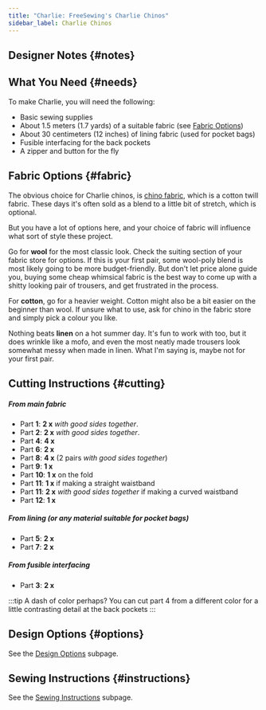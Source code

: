 ```yaml
---
title: "Charlie: FreeSewing's Charlie Chinos"
sidebar_label: Charlie Chinos
---
```



<DocusaurusDoc>
  <DesignInfo design="charlie" noDocsLink />
</DocusaurusDoc>

## Designer Notes {#notes}

<Notes />

## What You Need {#needs}

To make Charlie, you will need the following:

- Basic sewing supplies
- About 1.5 meters (1.7 yards) of a suitable fabric (see [Fabric
  Options](#fabric))
- About 30 centimeters (12 inches) of lining fabric (used for pocket bags)
- Fusible interfacing for the back pockets
- A zipper and button for the fly

## Fabric Options {#fabric}

The obvious choice for Charlie chinos, is [chino
fabric](https://en.wikipedia.org/wiki/Chino_cloth), which is a cotton twill
fabric. These days it's often sold as a blend to a little bit of stretch,
which is optional.

But you have a lot of options here, and your choice of fabric will influence
what sort of style these project.

Go for **wool** for the most classic look. Check the suiting section of your
fabric store for options. If this is your first pair, some wool-poly blend is
most likely going to be more budget-friendly. But don't let price alone guide
you, buying some cheap whimsical fabric is the best way to come up with a
shitty looking pair of trousers, and get frustrated in the process.

For **cotton**, go for a heavier weight. Cotton might also be a bit easier on
the beginner than wool. If unsure what to use, ask for chino in the fabric
store and simply pick a
colour you like.

Nothing beats **linen** on a hot summer day. It's fun to work with too, but it
does wrinkle like a mofo, and even the most neatly made trousers look somewhat
messy when made in linen. What I'm saying is, maybe not for your first pair.

## Cutting Instructions {#cutting}

##### From main fabric

- Part **1**: **2 x** _with good sides together_.
- Part **2**: **2 x** _with good sides together_.
- Part **4**: **4 x**
- Part **6**: **2 x**
- Part **8**: **4 x** (2 pairs _with good sides together_)
- Part **9**: **1 x**
- Part **10**: **1 x** on the fold
- Part **11**: **1 x** if making a straight waistband
- Part **11**: **2 x** _with good sides together_ if making a curved waistband
- Part **12**: **1 x**

##### From lining (or any material suitable for pocket bags)

- Part **5**: **2 x**
- Part **7**: **2 x**

##### From fusible interfacing

- Part **3**: **2 x**

:::tip A dash of color perhaps?
You can cut part 4 from a different color for a little contrasting detail at
the back pockets
:::

## Design Options {#options}

<MiniTip>See the [Design Options](/docs/designs/charlie/options/) subpage.</MiniTip>

## Sewing Instructions {#instructions}

<MiniTip>See the [Sewing Instructions](/docs/designs/charlie/instructions/) subpage.</MiniTip>
